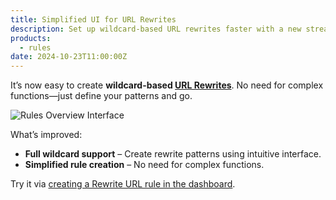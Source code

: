 ```yaml
---
title: Simplified UI for URL Rewrites
description: Set up wildcard-based URL rewrites faster with a new streamlined UI.
products:
  - rules
date: 2024-10-23T11:00:00Z
---
```


It’s now easy to create **wildcard-based [URL Rewrites](/rules/transform/url-rewrite/)**. No need for complex functions—just define your patterns and go.

![Rules Overview Interface](~/assets/images/rules/transform/create-url-rewrite-rule.png)

What’s improved:
- **Full wildcard support** – Create rewrite patterns using intuitive interface.
- **Simplified rule creation** – No need for complex functions.

Try it via [creating a Rewrite URL rule in the dashboard](/rules/transform/url-rewrite/create-dashboard/#wildcard-pattern-parameters).
